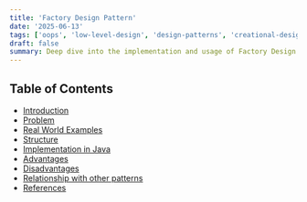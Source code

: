 ```yaml
---
title: 'Factory Design Pattern'
date: '2025-06-13'
tags: ['oops', 'low-level-design', 'design-patterns', 'creational-design-patterns']
draft: false
summary: Deep dive into the implementation and usage of Factory Design Pattern in Java.
---
```


## Table of Contents

- [Introduction](#introduction)
- [Problem](#problem)
- [Real World Examples](#real-world-examples)
- [Structure](#structure)
- [Implementation in Java](#implementation-in-java)
- [Advantages](#advantages)
- [Disadvantages](#disadvantages)
- [Relationship with other patterns](#relationship-with-other-patterns)
- [References](#references)
